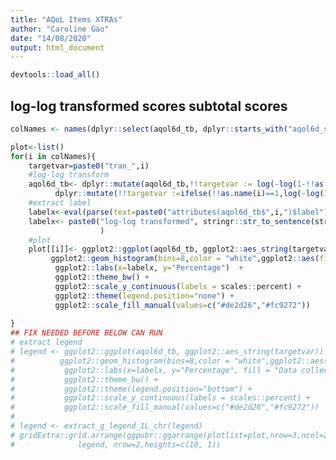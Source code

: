```yaml
---
title: "AQoL Items XTRAs"
author: "Caroline Gao"
date: "14/08/2020"
output: html_document
---
```



```r
devtools::load_all()
```
## log-log transformed scores subtotal scores


```r
colNames <- names(dplyr::select(aqol6d_tb, dplyr::starts_with("aqol6d_subtotal_w")))

plot<-list()
for(i in colNames){
    targetvar=paste0("tran_",i)
    #log-log transform 
    aqol6d_tb<- dplyr::mutate(aqol6d_tb,!!targetvar := log(-log(1-!!as.name(i))))  %>% 
          dplyr::mutate(!!targetvar :=ifelse(!!as.name(i)==1,log(-log(1-0.999)),!!as.name(targetvar )))
    #extract label  
    labelx<-eval(parse(text=paste0("attributes(aqol6d_tb$",i,")$label")))
    labelx<- paste0("log-log transformed", stringr::str_to_sentence(stringr::str_sub(labelx,38,55))
                    )
    #plot
    plot[[i]]<- ggplot2::ggplot(aqol6d_tb, ggplot2::aes_string(targetvar)) +
         ggplot2::geom_histogram(bins=8,color = "white",ggplot2::aes(fill=round),position = 'dodge',alpha=0.7) +
          ggplot2::labs(x=labelx, y="Percentage")  +
          ggplot2::theme_bw() +
          ggplot2::scale_y_continuous(labels = scales::percent) +
          ggplot2::theme(legend.position="none") +
          ggplot2::scale_fill_manual(values=c("#de2d26","#fc9272")) 
      
}
## FIX NEEDED BEFORE BELOW CAN RUN
# extract legend
# legend <- ggplot2::ggplot(aqol6d_tb, ggplot2::aes_string(targetvar)) +
#          ggplot2::geom_histogram(bins=8,color = "white",ggplot2::aes(fill=round),position = 'dodge',alpha=0.7) +
#           ggplot2::labs(x=labelx, y="Percentage", fill = "Data collection")  +
#           ggplot2::theme_bw() +
#           ggplot2::theme(legend.position="bottom") +
#           ggplot2::scale_y_continuous(labels = scales::percent) +
#           ggplot2::scale_fill_manual(values=c("#de2d26","#fc9272")) 
# 
# legend <- extract_g_legend_1L_chr(legend)
# gridExtra::grid.arrange(ggpubr::ggarrange(plotlist=plot,nrow=3,ncol=2) ,
#              legend, nrow=2,heights=c(10, 1))  

```

